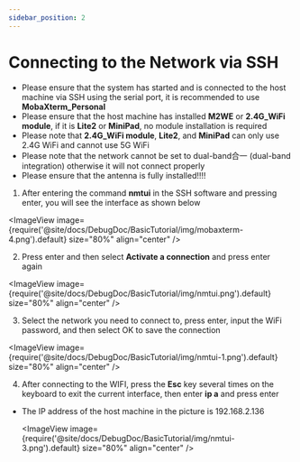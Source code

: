 ```yaml
---
sidebar_position: 2
---
```




# Connecting to the Network via SSH


* Please ensure that the system has started and is connected to the host machine via SSH using the serial port, it is recommended to use **MobaXterm_Personal**
* Please ensure that the host machine has installed **M2WE** or **2.4G_WiFi module**, if it is **Lite2** or **MiniPad**, no module installation is required
* Please note that **2.4G_WiFi module**, **Lite2**, and **MiniPad** can only use 2.4G WiFi and cannot use 5G WiFi
* Please note that the network cannot be set to dual-band合一 (dual-band integration) otherwise it will not connect properly
* Please ensure that the antenna is fully installed!!!!

 1. After entering the command **nmtui** in the SSH software and pressing enter, you will see the interface as shown below

  <ImageView image={require('@site/docs/DebugDoc/BasicTutorial/img/mobaxterm-4.png').default} size="80%" align="center" />

 2. Press enter and then select **Activate a connection** and press enter again

  <ImageView image={require('@site/docs/DebugDoc/BasicTutorial/img/nmtui.png').default} size="80%" align="center" />

 3. Select the network you need to connect to, press enter, input the WiFi password, and then select OK to save the connection

   <ImageView image={require('@site/docs/DebugDoc/BasicTutorial/img/nmtui-1.png').default} size="80%" align="center" />

 4. After connecting to the WIFI, press the **Esc** key several times on the keyboard to exit the current interface, then enter **ip a** and press enter

 * The IP address of the host machine in the picture is 192.168.2.136

    <ImageView image={require('@site/docs/DebugDoc/BasicTutorial/img/nmtui-3.png').default} size="80%" align="center" />